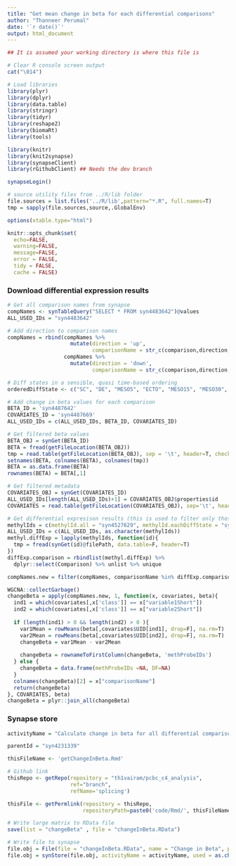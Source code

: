 ```yaml
---
title: "Get mean change in beta for each differential comparisons"
author: "Thanneer Perumal"
date: '`r date()`'
output: html_document
---
```

```r
## It is assumed your working directory is where this file is

# Clear R console screen output
cat("\014")

# Load libraries
library(plyr)
library(dplyr)
library(data.table)
library(stringr)
library(tidyr)
library(reshape2)
library(biomaRt)
library(tools)

library(knitr)
library(knit2synapse)
library(synapseClient)
library(rGithubClient) ## Needs the dev branch

synapseLogin()

# source utility files from ../R/lib folder
file.sources = list.files('../R/lib',pattern="*.R", full.names=T)
tmp = sapply(file.sources,source,.GlobalEnv)

options(xtable.type="html")

knitr::opts_chunk$set(
  echo=FALSE,
  warning=FALSE,
  message=FALSE,
  error = FALSE,
  tidy = FALSE,
  cache = FALSE)
```
### Download differential expression results
```r
# Get all comparison names from synapse
compNames <- synTableQuery("SELECT * FROM syn4483642")@values
ALL_USED_IDs = "syn4483642"

# Add direction to comparison names
compNames = rbind(compNames %>%
                    mutate(direction = 'up',
                           comparisonName = str_c(comparison,direction,sep='__')),
                  compNames %>%
                    mutate(direction = 'down',
                           comparisonName = str_c(comparison,direction,sep='__')))

# Diff states in a sensible, quasi time-based ordering
orderedDiffState <- c("SC", "DE", "MESO5", "ECTO", "MESO15", "MESO30", "EB")
```

```r
# Add change in beta values for each comparison
BETA_ID = 'syn4487642'
COVARIATES_ID = 'syn4487669'
ALL_USED_IDs = c(ALL_USED_IDs, BETA_ID, COVARIATES_ID)

# Get filtered beta values
BETA_OBJ = synGet(BETA_ID)
BETA = fread(getFileLocation(BETA_OBJ))
tmp = read.table(getFileLocation(BETA_OBJ), sep = '\t', header=T, check.names=F, nrow=1)
setnames(BETA, colnames(BETA), colnames(tmp))
BETA = as.data.frame(BETA)
rownames(BETA) = BETA[,1]

# Get filtered metadata
COVARIATES_OBJ = synGet(COVARIATES_ID)
ALL_USED_IDs[length(ALL_USED_IDs)+1] = COVARIATES_OBJ$properties$id
COVARIATES = read.table(getFileLocation(COVARIATES_OBJ), sep='\t', header=T, stringsAsFactors = F)

# Get differential expresison results (this is used to filter only those comparisons which are of use)
methylIds = c(methylId.all = "syn4527629", methylId.eachDiffState = "syn4598861")
ALL_USED_IDs = c(ALL_USED_IDs, as.character(methylIds))
methyl.diffExp = lapply(methylIds, function(id){
  tmp = fread(synGet(id)@filePath, data.table=F, header=T)
})
diffExp.comparison = rbindlist(methyl.diffExp) %>%
  dplyr::select(Comparison) %>% unlist %>% unique

compNames.new = filter(compNames, comparisonName %in% diffExp.comparison)

WGCNA::collectGarbage()
changeBeta = apply(compNames.new, 1, function(x, covariates, beta){  
  ind1 = which(covariates[,x['class']] == x["variable1Short"])
  ind2 = which(covariates[,x['class']] == x["variable2Short"])
  
  if (length(ind1) > 0 && length(ind2) > 0 ){
    var1Mean = rowMeans(beta[,covariates$UID[ind1], drop=F], na.rm=T)
    var2Mean = rowMeans(beta[,covariates$UID[ind2], drop=F], na.rm=T)
    changeBeta = var1Mean - var2Mean
    
    changeBeta = rownameToFirstColumn(changeBeta, 'methProbeIDs')    
  } else {
    changeBeta = data.frame(methProbeIDs =NA, DF=NA)    
  }
  colnames(changeBeta)[2] = x["comparisonName"]
  return(changeBeta)
}, COVARIATES, beta)
changeBeta = plyr::join_all(changeBeta)
```
### Synapse store
```r
activityName = "Calculate change in beta for all differential comparisons"

parentId = "syn4231339"

thisFileName <- 'getChangeInBeta.Rmd'

# Github link
thisRepo <- getRepo(repository = "th1vairam/pcbc_c4_analysis", 
                    ref="branch", 
                    refName='splicing')

thisFile <- getPermlink(repository = thisRepo,
                        repositoryPath=paste0('code/Rmd/', thisFileName))

# Write large matrix to RData file
save(list = "changeBeta" , file = "changeInBeta.RData")

# Write file to synapse
file.obj = File(file = "changeInBeta.RData", name = "Change in Beta", parentId = parentId)
file.obj = synStore(file.obj, activityName = activityName, used = as.character(ALL_USED_IDs), executed = thisFile)
```